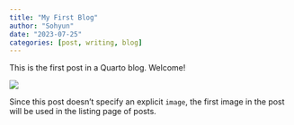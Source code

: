 ```yaml
---
title: "My First Blog"
author: "Sohyun"
date: "2023-07-25"
categories: [post, writing, blog]
---
```


This is the first post in a Quarto blog. Welcome!

![](thumbnail.png)

Since this post doesn't specify an explicit `image`, the first image in the post will be used in the listing page of posts.